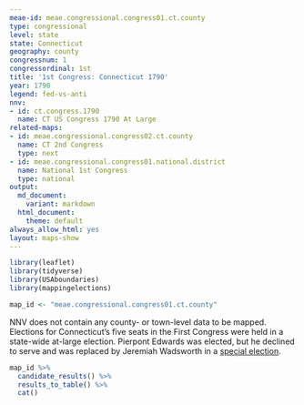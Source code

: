 ```yaml
---
meae-id: meae.congressional.congress01.ct.county
type: congressional
level: state
state: Connecticut
geography: county
congressnum: 1
congressordinal: 1st
title: '1st Congress: Connecticut 1790'
year: 1790
legend: fed-vs-anti
nnv:
- id: ct.congress.1790
  name: CT US Congress 1790 At Large
related-maps:
- id: meae.congressional.congress02.ct.county
  name: CT 2nd Congress
  type: next
- id: meae.congressional.congress01.national.district
  name: National 1st Congress
  type: national
output:
  md_document:
    variant: markdown
  html_document:
    theme: default
always_allow_html: yes
layout: maps-show
---
```


```r
library(leaflet)
library(tidyverse)
library(USAboundaries)
library(mappingelections)

map_id <- "meae.congressional.congress01.ct.county"
```

NNV does not contain any county- or town-level data to be mapped. Elections for Connecticut's five seats in the First Congress were held in a state-wide at-large election. Pierpont Edwards was elected, but he declined to serve and was replaced by Jeremiah Wadsworth in a [special election](http://elections.lib.tufts.edu/catalog/tufts:ct.special.congress.1790). 

<div class="results-table">

```r
map_id %>%
  candidate_results() %>%
  results_to_table() %>%
  cat()
```

</div>
